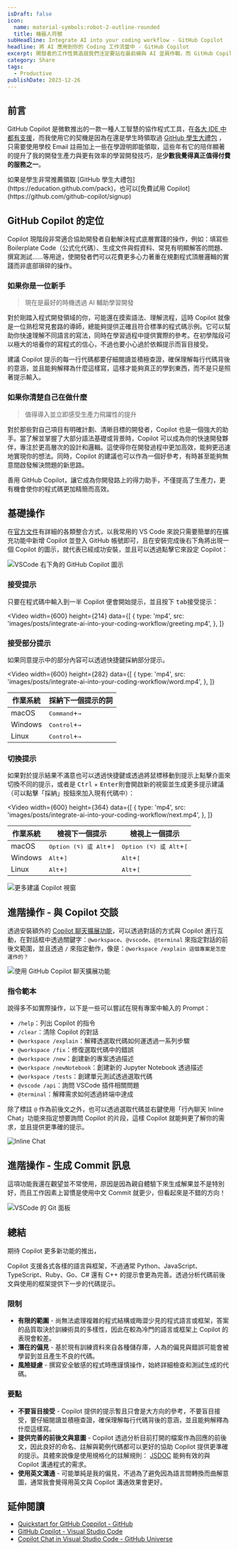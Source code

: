 ```yaml
---
isDraft: false
icon:
  name: material-symbols:robot-2-outline-rounded
  title: 機器人符號
subHeadline: Integrate AI into your coding workflow - GitHub Copilot
headline: 將 AI 應用到你的 Coding 工作流當中 - GitHub Copilot
excerpt: 開發者的工作性質造就我們注定要站在最前線與 AI 並肩作戰，而 GitHub Copilot 這些年的陪伴顯著的提升了我的開發生產力與更有效率的學習開發技巧，是少數我覺得真正值得付費的服務之一，不管你是新手還是老鳥 Copilot 都有對應的定位幫助你加速開發。
category: Share
tags:
  - Productive
publishDate: 2023-12-26
---
```


## 前言

GitHub Copilot 是微軟推出的一款一種人工智慧的協作程式工具，在[各大 IDE 中都有支援](https://docs.github.com/en/copilot/using-github-copilot/getting-started-with-github-copilot?tool=azure_data_studio)，而我使用它的契機是因為在還是學生時領取過 [GitHub 學生大禮包](https://education.github.com/pack) ，只需要使用學校 Email 註冊加上一些在學證明即能領取，這些年有它的陪伴顯著的提升了我的開發生產力與更有效率的學習開發技巧，是**少數我覺得真正值得付費的服務之一**。

<Info type="info">
  如果是學生非常推薦領取 [GitHub 學生大禮包](https://education.github.com/pack)，也可以[免費試用
  Copilot](https://github.com/github-copilot/signup)
</Info>

## GitHub Copilot 的定位

Copilot 現階段非常適合協助開發者自動解決程式底層實踐的操作，例如：填寫些 Boilerplate Code（公式化代碼）、生成文件與假資料、常見有明顯解答的問題、撰寫測試……等用途，使開發者們可以花費更多心力著重在規劃程式頂層邏輯的實踐而非底部瑣碎的操作。

### 如果你是一位新手

> 現在是最好的時機透過 AI 輔助學習開發

對於剛踏入程式開發領域的你，可能還在摸索語法、理解流程，這時 Copilot 就像是一位熟稔常見套路的導師，總能夠提供正確且符合標準的程式碼示例。它可以幫助你快速理解不同語言的寫法，同時在學習過程中提供實際的參考。在初學階段可以極大的培養你的寫程式的信心，不過也要小心過於依賴提示而盲目接受。

建議 Copilot 提示的每一行代碼都要仔細閱讀並積極查證，確保理解每行代碼背後的意涵，並且能夠解釋為什麼這樣寫，這樣才能夠真正的學到東西，而不是只是照著提示輸入。

### 如果你清楚自己在做什麼

> 值得導入並立即感受生產力飛躍性的提升

對於那些對自己項目有明確計劃、清晰目標的開發者，Copilot 也是一個強大的助手。當了解並掌握了大部分語法基礎或背景時，Copilot 可以成為你的快速開發夥伴，專注於更高層次的設計和邏輯。這使得你在開發過程中更加高效，能夠更迅速地實現你的想法。同時，Copilot 的建議也可以作為一個好參考，有時甚至能夠無意間啟發解決問題的新思路。

善用 GitHub Copilot，讓它成為你開發路上的得力助手，不僅提高了生產力，更有機會使你的程式碼更加精簡而高效。

## 基礎操作

在[官方文件](https://docs.github.com/en/copilot/using-github-copilot/getting-started-with-github-copilot?tool=vscode)有詳細的各類整合方式，以我常用的 VS Code 來說只需要簡單的在擴充功能中新增 Copilot 並登入 GitHub 帳號即可，且在安裝完成後右下角將出現一個 Copilot 的圖示，就代表已經成功安裝，並且可以透過點擊它來設定 Copilot：

![VSCode 右下角的 GitHub Copilot 圖示](./show-copilot-status-menu.webp)

### 接受提示

只要在程式碼中輸入到一半 Copilot 便會開始提示，並且按下 <kbd>tab</kbd>接受提示：

<Video
  width={600}
  height={214}
  data={[
    {
      type: 'mp4',
      src: 'images/posts/integrate-ai-into-your-coding-workflow/greeting.mp4',
    },
  ]}
></Video>

### 接受部分提示

如果同意提示中的部分內容可以透過快捷鍵採納部分提示。

<Video
  width={600}
  height={282}
  data={[
    {
      type: 'mp4',
      src: 'images/posts/integrate-ai-into-your-coding-workflow/word.mp4',
    },
  ]}
></Video>

<table>
  <thead>
    <tr>
      <th>作業系統</th>
      <th>採納下一個提示的詞</th>
    </tr>
  </thead>
  <tbody>
    <tr>
      <td>macOS</td>
      <td>
        <kbd>Command</kbd>+<kbd>→</kbd>
      </td>
    </tr>
    <tr>
      <td>Windows</td>
      <td>
        <kbd>Control</kbd>+<kbd>→</kbd>
      </td>
    </tr>
    <tr>
      <td>Linux</td>
      <td>
        <kbd>Control</kbd>+<kbd>→</kbd>
      </td>
    </tr>
  </tbody>
</table>

### 切換提示

如果對於提示結果不滿意也可以透過快捷鍵或透過將鼠標移動到提示上點擊介面來切換不同的提示，或者是 <kbd>Ctrl</kbd> + <kbd>Enter</kbd>則會開啟新的視窗並生成更多提示建議（可以點擊「採納」按鈕來加入現有代碼中）：

<Video
  width={600}
  height={364}
  data={[
    {
      type: 'mp4',
      src: 'images/posts/integrate-ai-into-your-coding-workflow/next.mp4',
    },
  ]}
></Video>

<table>
  <thead>
    <tr>
      <th>作業系統</th>
      <th>檢視下一個提示</th>
      <th>檢視上一個提示</th>
    </tr>
  </thead>
  <tbody>
    <tr>
      <td>macOS</td>
      <td>
        <kbd>Option (⌥) 或 Alt</kbd>+<kbd>]</kbd>
      </td>
      <td>
        <kbd>Option (⌥) 或 Alt</kbd>+<kbd>[</kbd>
      </td>
    </tr>
    <tr>
      <td>Windows</td>
      <td>
        <kbd>Alt</kbd>+<kbd>]</kbd>
      </td>
      <td>
        <kbd>Alt</kbd>+<kbd>[</kbd>
      </td>
    </tr>
    <tr>
      <td>Linux</td>
      <td>
        <kbd>Alt</kbd>+<kbd>]</kbd>
      </td>
      <td>
        <kbd>Alt</kbd>+<kbd>[</kbd>
      </td>
    </tr>
  </tbody>
</table>

![更多建議 Copilot 視窗](./more.webp '更多建議提示視窗')

## 進階操作 - 與 Copilot 交談

透過安裝額外的 [Copilot 聊天擴展功能](https://docs.github.com/en/copilot/github-copilot-chat/using-github-copilot-chat-in-your-ide)，可以透過對話的方式與 Copilot 進行互動，在對話框中透過關鍵字：`@workspace`、`@vscode`、`@terminal` 來指定對話的前後文範圍，並且透過 `/` 來指定動作，像是：`@workspace /explain 這個專案是怎麼運作的？`

![使用 GitHub Copilot 聊天擴展功能](./devcontainer-explain.webp)

### 指令範本

說得多不如實際操作，以下是一些可以嘗試在現有專案中輸入的 Prompt：

- `/help`：列出 Copilot 的指令
- `/clear`：清除 Copilot 的對話
- `@workspace /explain`：解釋透選取代碼如何運透過一系列步驟
- `@workspace /fix`：修復選取代碼中的錯誤
- `@workspace /new`：創建新的專案透過描述
- `@workspace /newNotebook`：創建新的 Jupyter Notebook 透過描述
- `@workspace /tests`：創建單元測試透過選取代碼
- `@vscode /api`：詢問 VSCode 插件相關問題
- `@terminal`：解釋需求如何透過終端中達成

除了標註 `@` 作為前後文之外，也可以透過選取代碼並右鍵使用「行內聊天 Inline Chat」功能來指定想要詢問 Copilot 的片段，這樣 Copilot 就能夠更了解你的需求，並且提供更準確的提示。

![Inline Chat](./inline-chat.webp)

## 進階操作 - 生成 Commit 訊息

這項功能我還在觀望並不常使用，原因是因為親自體驗下來生成解果並不是特別好，而且工作因素上習慣是使用中文 Commit 就更少，但看起來是不錯的方向！

![VSCode 的 Git 面板](./generate-commit.webp)

## 總結

期待 Copilot 更多新功能的推出，

Copilot 支援各式各樣的語言與框架，不過通常 Python、JavaScript、TypeScript、Ruby、Go、C# 還有 C++ 的提示會更為完善。透過分析代碼前後文與使用的框架提供下一步的代碼提示。

### 限制

- **有限的範圍** - 尚無法處理複雜的程式結構或晦澀少見的程式語言或框架，答案的品質取決於訓練術具的多樣性，因此在較為冷門的語言或框架上 Copilot 的表現會較差。
- **潛在的偏見** - 基於現有訓練資料來自各種儲存庫，人為的偏見與錯誤可能會被學習到並且產生不良的代碼。
- **風險疑慮** - 撰寫安全敏感的程式時應謹慎操作，始終詳細檢查和測試生成的代碼。

### 要點

- **不要盲目接受** - Copilot 提供的提示暫且只會是大方向的參考，不要盲目接受，要仔細閱讀並積極查證，確保理解每行代碼背後的意涵，並且能夠解釋為什麼這樣寫。
- **提供完善的前後文與意圖** - Copilot 透過分析目前打開的檔案作為回應的前後文，因此良好的命名、註解與範例代碼都可以更好的協助 Copilot 提供更準確的提示。具體來說像是使用規格化的註解規則： [JSDOC](https://jsdoc.app/) 能夠有效的與 Copilot 溝通程式的需求。
- **使用英文溝通** - 可能單純是我的偏見，不過為了避免因為語言間轉換而曲解意圖，通常我會覺得用英文與 Copilot 溝通效果會更好。

## 延伸閱讀

- [Quickstart for GitHub Coppilot - GitHub](https://docs.github.com/en/copilot/quickstart)
- [GitHub Copilot - Visual Studio Code](https://code.visualstudio.com/docs/editor/github-copilot)
- [Copilot Chat in Visual Studio Code - GitHub Universe](https://www.youtube.com/watch?v=a2DDYMEPwbE)
